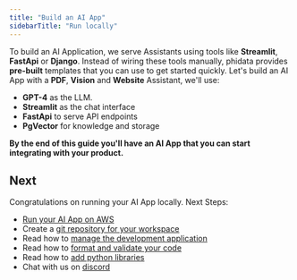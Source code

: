 ```yaml
---
title: "Build an AI App"
sidebarTitle: "Run locally"
---
```


To build an AI Application, we serve Assistants using tools like **Streamlit**, **FastApi** or **Django**. Instead of wiring these tools manually, phidata provides **pre-built** templates that you can use to get started quickly. Let's build an AI App with a **PDF**, **Vision** and **Website** Assistant, we'll use:

- **GPT-4** as the LLM.
- **Streamlit** as the chat interface
- **FastApi** to serve API endpoints
- **PgVector** for knowledge and storage

**By the end of this guide you'll have an AI App that you can start integrating with your product.**

<Snippet file="setup.mdx" />

<Snippet file="create-ai-app-codebase.mdx" />

<Snippet file="set-openai-key.mdx" />

<Snippet file="serve-ai-app-streamlit.mdx" />

<Snippet file="ai-app-pdf-assistant.mdx" />

<Snippet file="ai-app-add-data.mdx" />

<Snippet file="ai-app-how-this-app-works.mdx" />

<Snippet file="serve-ai-app-fastapi.mdx" />

<Snippet file="ai-app-view-api-endpoints.mdx" />

<Snippet file="ai-app-build-your-ai-product.mdx" />

<Snippet file="ai-app-run-jupyter.mdx" />

<Snippet file="ai-app-delete-local-resources.mdx" />

## Next

Congratulations on running your AI App locally. Next Steps:

- [Run your AI App on AWS](/ai-app/run-aws)
- Create a [git repository for your workspace](/how-to/git-repo)
- Read how to [manage the development application](/how-to/development-app)
- Read how to [format and validate your code](/how-to/format-and-validate)
- Read how to [add python libraries](/how-to/python-libraries)
- Chat with us on [discord](https://discord.gg/4MtYHHrgA8)
